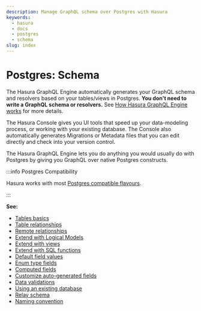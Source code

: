```yaml
---
description: Manage GraphQL schema over Postgres with Hasura
keywords:
  - hasura
  - docs
  - postgres
  - schema
slug: index
---
```


# Postgres: Schema

The Hasura GraphQL Engine automatically generates your GraphQL schema and resolvers based on your tables/views in
Postgres. **You don't need to write a GraphQL schema or resolvers.** See
[How Hasura GraphQL Engine works](/getting-started/how-it-works/index.mdx) for more details.

The Hasura Console gives you UI tools that speed up your data-modeling process, or working with your existing database.
The Console also automatically generates Migrations or Metadata files that you can edit directly and check into your
version control.

The Hasura GraphQL Engine lets you do anything you would usually do with Postgres by giving you GraphQL over native
Postgres constructs.

:::info Postgres Compatibility

Hasura works with most [Postgres compatible flavours](/databases/postgres/index.mdx#postgres-compatible-flavors).

:::

**See:**

- [Tables basics](schema/postgres/tables.mdx)
- [Table relationships](schema/postgres/table-relationships/index.mdx)
- [Remote relationships](schema/postgres/remote-relationships/index.mdx)
- [Extend with Logical Models](/schema/postgres/logical-models/index.mdx)
- [Extend with views](/schema/postgres/views.mdx)
- [Extend with SQL functions](/schema/postgres/custom-functions.mdx)
- [Default field values](/schema/postgres/default-values/index.mdx)
- [Enum type fields](/schema/postgres/enums.mdx)
- [Computed fields](/schema/postgres/computed-fields.mdx)
- [Customize auto-generated fields](/schema/postgres/custom-field-names.mdx)
- [Data validations](/schema/postgres/data-validations.mdx)
- [Using an existing database](/schema/postgres/using-existing-database.mdx)
- [Relay schema](/schema/postgres/relay-schema.mdx)
- [Naming convention](/schema/postgres/naming-convention.mdx)
